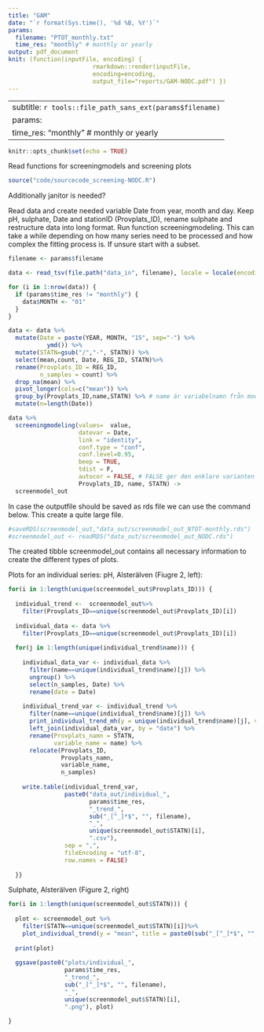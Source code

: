 ```yaml
---
title: "GAM"
date: "`r format(Sys.time(), '%d %B, %Y')`"
params: 
  filename: "PTOT_monthly.txt"
  time_res: "monthly" # monthly or yearly
output: pdf_document
knit: (function(inputFile, encoding) {
                        rmarkdown::render(inputFile,
                        encoding=encoding, 
                        output_file="reports/GAM-NODC.pdf") })
---
```


---
subtitle: `r tools::file_path_sans_ext(params$filename)`
params:
  time_res: "monthly" # monthly or yearly
---

```r
knitr::opts_chunk$set(echo = TRUE)
```

Read functions for screeningmodels and screening plots
```r
source("code/sourcecode_screening-NODC.R")
```

Additionally janitor is needed?

Read data and create needed variable Date from year, month and day. Keep pH, sulphate, Date and stationID (Provplats_ID), rename sulphate and restructure data into long format. Run function screeningmodeling. This can take a while depending on how many series need to be processed and how complex the fitting process is. If unsure start with a subset. 
```r
filename <- params$filename

data <- read_tsv(file.path("data_in", filename), locale = locale(encoding="latin1")) 

for (i in 1:nrow(data)) {
  if (params$time_res != "monthly") {
    data$MONTH <- "01"
  }
}

data <- data %>%
  mutate(Date = paste(YEAR, MONTH, "15", sep="-") %>%
           ymd()) %>%
  mutate(STATN=gsub("/","-", STATN)) %>%
  select(mean,count, Date, REG_ID, STATN)%>%
  rename(Provplats_ID = REG_ID,
         n_samples = count) %>%
  drop_na(mean) %>% 
  pivot_longer(cols=c("mean")) %>% 
  group_by(Provplats_ID,name,STATN) %>% # name är variabelnamn från modellen
  mutate(n=length(Date)) 

data %>% 
  screeningmodeling(values=  value,
                    datevar = Date, 
                    link = "identity", 
                    conf.type = "conf",
                    conf.level=0.95,
                    beep = TRUE, 
                    tdist = F,
                    autocor = FALSE, # FALSE ger den enklare varianten av modellen TRUE ger den mer komplexa varianten. autocor indicates whether autocorrelation should be modelled (TRUE) or not (FALSE)
                    Provplats_ID, name, STATN) -> 
  screenmodel_out
```

In case the outputfile should be saved as rds file we can use the command below. This create a quite large file.
```r
#saveRDS(screenmodel_out,"data_out/screenmodel_out_NTOT-monthly.rds")
#screenmodel_out <- readRDS("data_out/screenmodel_out_NODC.rds")
```

The created tibble screenmodel_out contains all necessary information to create the different types of plots. 

Plots for an individual series:
pH, Alsterälven (Fiugre 2, left):
```r
for(i in 1:length(unique(screenmodel_out$Provplats_ID))) {
  
  individual_trend <-  screenmodel_out%>%
    filter(Provplats_ID==unique(screenmodel_out$Provplats_ID)[i])
  
  individual_data <- data %>%
    filter(Provplats_ID==unique(screenmodel_out$Provplats_ID)[i])
  
  for(j in 1:length(unique(individual_trend$name))) {
    
    individual_data_var <- individual_data %>%
      filter(name==unique(individual_trend$name)[j]) %>%
      ungroup() %>%
      select(n_samples, Date) %>%
      rename(date = Date)
    
    individual_trend_var <- individual_trend %>%
      filter(name==unique(individual_trend$name)[j]) %>%
      print_individual_trend_mh(y = unique(individual_trend$name)[j], variable = sub("_[^_]*$", "", filename)) %>%
      left_join(individual_data_var, by = "date") %>%
      rename(Provplats_namn = STATN,
             variable_name = name) %>%
      relocate(Provplats_ID,
               Provplats_namn,
               variable_name,
               n_samples)
    
    write.table(individual_trend_var,
                paste0("data_out/individual_",
                       params$time_res,
                       "_trend_",
                       sub("_[^_]*$", "", filename),
                       "_",
                       unique(screenmodel_out$STATN)[i], 
                       ".csv"),
                sep = ",",
                fileEncoding = "utf-8",
                row.names = FALSE)
    
  }}

```

Sulphate, Alsterälven (Figure 2, right)
```r
for(i in 1:length(unique(screenmodel_out$STATN))) {
  
  plot <- screenmodel_out %>%
    filter(STATN==unique(screenmodel_out$STATN)[i])%>%
    plot_individual_trend(y = "mean", title = paste0(sub("_[^_]*$", "", filename), ", ", unique(screenmodel_out$STATN)[i])) 
  
  print(plot)
  
  ggsave(paste0("plots/individual_",
                params$time_res,
                "_trend_",
                sub("_[^_]*$", "", filename),
                "_",
                unique(screenmodel_out$STATN)[i],
                ".png"), plot)
  
}

```



<!-- ```{r} -->
<!-- screenmodel_out%>% -->
<!--   filter(Provplats_ID=="6585489-420879", name=="mean")%>% -->
<!--   plot_individual_trend_mh(y = "mean") -->
<!-- ``` -->


<!-- Trend screening plot sorted using the Provplats_ID (South to north, not shown): -->

<!-- ```{r} -->
<!-- screenmodel_out%>%arrange(desc(Provplats_ID))%>% plot_screeningtrends(sorting = Provplats_ID, y_id = Provplats_ID, wrappingvar = name) -->
<!-- ``` -->

<!-- Trend screening plot sorted by the inverse of Provplats_ID (North to South, Figure 3): -->
<!-- ```{r} -->
<!-- screenmodel_out%>% mutate(order=desc(as.numeric(str_sub(Provplats_ID, start=1, end=7))))%>%plot_screeningtrends(sorting = order, y_id = Provplats_ID, wrappingvar = name) -->
<!-- ``` -->

<!-- Trend screening plot visualising p-values sorted North to South (Figure 4): -->
<!-- P-VÄRDEN skapas! -->
<!-- ```{r} -->
<!-- screenmodel_out%>% -->
<!--   filter(Provplats_ID=="6585489-420879", name=="pH")%>% -->
<!--   mutate(order=desc(as.numeric(str_sub(Provplats_ID, start=1, end=7))))%>% -->
<!--   print_screeningtrends_pvalues(sorting = order, y_id = Provplats_ID, wrappingvar = name) -->
<!-- ``` -->

<!-- Proportions of increasing, decreasing and non-significant trends (Figure 5): -->
<!-- ```{r} -->
<!-- screenmodel_out %>% plot_proportions(wrappingvar = name) -->
<!-- ``` -->



<!-- Plotting trend magnitudes compared to the mean of the first three years in each series (sorted North to South): -->
<!-- pH (Figure 6, upper) -->
<!-- ```{r} -->
<!-- screenmodel_out %>% filter(name=="pH")%>% mutate(order=desc(as.numeric(str_sub(Provplats_ID, start=1, end=7))))%>% plot_screeningtrends_reference(sorting = order, y_id = Provplats_ID, wrappingvar = name) -->
<!-- ``` -->

<!-- Sulphate (Figure 6, lower) -->
<!-- ```{r} -->
<!-- screenmodel_out %>% filter(name=="mean")%>% mutate(order=desc(as.numeric(str_sub(Provplats_ID, start=1, end=7))))%>% plot_screeningtrends_reference(sorting = order, y_id = Provplats_ID, wrappingvar = name) -->
<!-- ``` -->
<!-- Adjusting the order of sites presented, e.g. by sorting accoring to reference mean (mean of the first three years, Figure 7): -->
<!-- ```{r} -->
<!-- screenmodel_out%>% -->
<!--   filter(name=="mean")%>% -->
<!--   unnest(cols=c(predict, data))%>% -->
<!--   filter(decimaldate>=decimaldate[1] & decimaldate<=decimaldate[1]+3)%>% -->
<!--   summarize(reference=mean(`s(decimaldate)`+intercept, na.rm=TRUE))->refmean -->

<!-- screenmodel_out%>% -->
<!--   filter(name=="mean")%>% -->
<!--   left_join(refmean)%>% -->
<!--   plot_screeningtrends_reference(sorting = reference, y_id = Provplats_ID) -->

<!-- ``` -->

<!-- Individual series for Tore älv (Figure 10, left): -->
<!-- ```{r} -->
<!-- screenmodel_out%>% -->
<!--   filter(Provplats_ID=="7334144-846887", name=="mean")%>% -->
<!--   plot_individual_trend(y = "mean") -->
<!-- ``` -->



<!-- Plotting relative trend magnitudes, i.e. change at a certain time point relative to average level at the same time point: -->
<!-- Sulphate (Figure 10, right): -->
<!-- ```{r} -->
<!-- screenmodel_out %>% filter(name=="mean")%>% mutate(order=desc(as.numeric(str_sub(Provplats_ID, start=1, end=7))))%>% plot_screeningtrends_relative(sorting = order, y_id = Provplats_ID, wrappingvar = name) -->
<!-- ``` -->




<!-- Plot data data example (not shown): -->
<!-- ```{r} -->
<!-- screenmodel_out %>% plot_data %>% head -->
<!-- ``` -->

<!-- Exctract splines and derivatives (not shown): -->

<!-- ```{r} -->
<!-- screenmodel_out$fit[[1]] %>% splines_and_derivative() %>% head() -->
<!-- ``` -->

<!-- ```{r} -->
<!-- screenmodel_out$fit[[37]] %>% splines_and_derivative() %>% plot() -->
<!-- ``` -->

<!-- Mean values for the first three years and the last three years in each series (Supplementary, Table A1) -->
<!-- ```{r} -->
<!-- screenmodel_out%>% -->
<!--   filter(name=="mean")%>% -->
<!--   unnest(cols=c(predict, data))%>% -->
<!--   filter(decimaldate<=decimaldate[n()] & decimaldate>=decimaldate[n()]-3)%>% -->
<!--   summarize(averagelast=mean(`s(decimaldate)`+intercept, na.rm=TRUE))->refmeanLast -->

<!-- screenmodel_out %>% -->
<!--   filter(name=="mean")%>% -->
<!--   left_join(refmean)%>% -->
<!--   left_join(refmeanLast)%>% -->
<!--   arrange(reference)%>% -->
<!--   select(Provplats_ID, intercept, reference, averagelast)->table1 -->
<!-- ``` -->





<!-- Referenceplot for pH (not included in paper) -->
<!-- ```{r} -->
<!-- test_out%>% -->
<!--   filter(name=="pH")%>% -->
<!--   unnest(cols=c(predict, data))%>% -->
<!--   filter(decimaldate>=decimaldate[1] & decimaldate<=decimaldate[1]+3)%>% -->
<!--   summarize(reference=mean(`s(decimaldate)`+intercept, na.rm=TRUE))->refmean -->

<!-- test_out%>% -->
<!--   filter(name=="pH")%>% -->
<!--   left_join(refmean)%>% -->
<!--   plot_screeningtrends_reference(sorting = reference, y_id = Provplats_ID) -->
<!-- ``` -->
